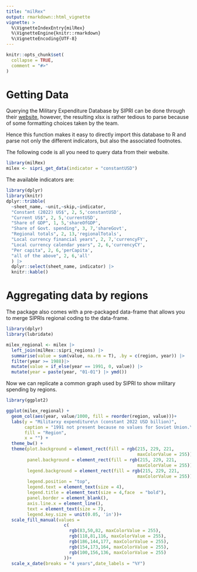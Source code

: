 ```yaml
---
title: "milRex"
output: rmarkdown::html_vignette
vignette: >
  %\VignetteIndexEntry{milRex}
  %\VignetteEngine{knitr::rmarkdown}
  %\VignetteEncoding{UTF-8}
---
```


```r
knitr::opts_chunk$set(
  collapse = TRUE,
  comment = "#>"
)
```

# Getting Data 

Querying the Military Expenditure Database by SIPRI can be done through their [website](https://milex.sipri.org/sipri), however, the resulting xlsx is rather tedious to parse because of some formatting choices taken by the team.

Hence this function makes it easy to directly import this database to R and parse not only the different indicators, but also the associated footnotes. 

The following code is all you need to query data from their website. 
```r
library(milRex)
milex <- sipri_get_data(indicator = "constantUSD")
```

The available indicators are: 

```r
library(dplyr)
library(knitr)
dplyr::tribble(
  ~sheet_name, ~unit,~skip,~indicator,
  "Constant (2022) US$", 2, 5,'constantUSD',
  "Current US$", 2, 5,'currentUSD',
  "Share of GDP", 1, 5,'shareOfGDP',
  "Share of Govt. spending", 3, 7,'shareGovt',
  "Regional totals", 2, 13,'regionalTotals',
  "Local currency financial years", 2, 7,'currencyFY',
  "Local currency calendar years", 2, 6,'currencyCY',
  "Per capita", 2, 6,'perCapita',
  "all of the above", 2, 6,'all'
  ) |> 
  dplyr::select(sheet_name, indicator) |> 
  knitr::kable()
```

# Aggregating data by regions

The package also comes with a pre-packaged data-frame that allows you to merge 
SIPRIs regional coding to the data-frame. 


```r
library(dplyr)
library(lubridate)

milex_regional <- milex |> 
  left_join(milRex::sipri_regions) |> 
  summarise(value = sum(value, na.rm = T), .by = c(region, year)) |> 
  filter(year >= 1988)|> 
  mutate(value = if_else(year == 1991, 0, value)) |> 
  mutate(year = paste(year, "01-01") |> ymd()) 
```

Now we can replicate a common graph used by SIPRI to show military spending by regions. 

```r
library(ggplot2)

ggplot(milex_regional) +
  geom_col(aes(year, value/1000, fill = reorder(region, value)))+
  labs(y = "Militarxy expenditure\n (constant 2022 USD billion)",
       caption = "1991 not present because no values for Soviet Union.\n See https://www.sipri.org/sites/default/files/2024-04/2404_fs_milex_2023.pdf", 
       fill = "Region",
       x = "") + 
  theme_bw() +
  theme(plot.background = element_rect(fill = rgb(215, 229, 221, 
                                                  maxColorValue = 255)),
        panel.background = element_rect(fill = rgb(215, 229, 221, 
                                                  maxColorValue = 255)),
        legend.background = element_rect(fill = rgb(215, 229, 221, 
                                                  maxColorValue = 255)),
        legend.position = "top",
        legend.text = element_text(size = 4),
        legend.title = element_text(size = 4,face  = "bold"),
        panel.border = element_blank(),
        axis.line.x = element_line(),
        text = element_text(size = 7),
        legend.key.size = unit(0.05, 'in'))+
  scale_fill_manual(values = 
                      c(
                        rgb(83,50,82, maxColorValue = 255),
                        rgb(118,81,116, maxColorValue = 255),
                        rgb(186,144,177, maxColorValue = 255),
                        rgb(154,173,164, maxColorValue = 255),
                        rgb(100,156,136, maxColorValue = 255)
                      ))+
  scale_x_date(breaks = "4 years",date_labels = "%Y")
```



